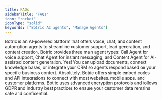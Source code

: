 ```yaml
---
title: FAQs
sidebarTitle: "FAQs"
icon: "rocket"
iconType: "solid"
keywords: ["Botric AI agents", "Manage Agents"]
---
```


<Accordion title="What is Botric?">
  Botric is an AI-powered platform that offers voice, chat, and content
  automation agents to streamline customer support, lead generation, and content
  creation.
</Accordion>

<Accordion title="What types of agents does Botric offer?">
  Botric provides three main agent types: Call Agent for voice support, Chat
  Agent for instant messaging, and Content Agent for AI-assisted content
  generation.
</Accordion>

<Accordion title="Can I train Botric agents on my company’s data?">
  Yes! You can upload documents, connect knowledge bases, or integrate your CRM
  so agents respond based on your specific business context.
</Accordion>

<Accordion title="Is Botric compatible with my existing website or app?">
  Absolutely. Botric offers simple embed codes and API integrations to connect
  with most websites, mobile apps, and customer platforms.
</Accordion>

<Accordion title="How secure is customer data with Botric?">
  Botric uses advanced encryption protocols and follows GDPR and industry best
  practices to ensure your customer data remains safe and confidential.
</Accordion>
